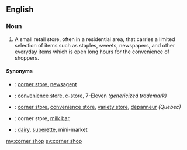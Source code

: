 ==English==

===Noun===
{{en-noun}}

# {{UK}} A small retail store, often in a residential area, that carries a limited selection of items such as staples, sweets, newspapers, and other everyday items which is open long hours for the convenience of shoppers.

====Synonyms====
* {{italbrac|UK}}: [[corner store]], [[newsagent]]
* {{italbrac|American English}}: [[convenience store]], [[c-store]],  7-Eleven ''(genericized trademark)''
* {{italbrac|Canadian English}}: [[corner store]], [[convenience store]], [[variety store]], [[dépanneur]] ''(Quebec)''
* {{italbrac|Australian English}}: corner store, [[milk bar]],
* {{italbrac|New Zealand English}}: [[dairy]], [[w:superette|superette]], mini-market

[[my:corner shop]]
[[sv:corner shop]]